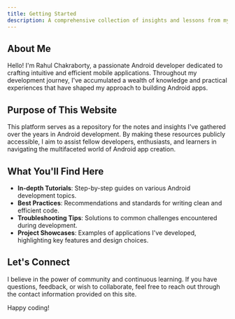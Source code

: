 ```yaml
---
title: Getting Started
description: A comprehensive collection of insights and lessons from my journey in Android development.
---
```


## About Me

Hello! I'm Rahul Chakraborty, a passionate Android developer dedicated to crafting intuitive and efficient mobile applications. Throughout my development journey, I've accumulated a wealth of knowledge and practical experiences that have shaped my approach to building Android apps.

## Purpose of This Website

This platform serves as a repository for the notes and insights I've gathered over the years in Android development. By making these resources publicly accessible, I aim to assist fellow developers, enthusiasts, and learners in navigating the multifaceted world of Android app creation.

## What You'll Find Here

- **In-depth Tutorials**: Step-by-step guides on various Android development topics.
- **Best Practices**: Recommendations and standards for writing clean and efficient code.
- **Troubleshooting Tips**: Solutions to common challenges encountered during development.
- **Project Showcases**: Examples of applications I've developed, highlighting key features and design choices.

## Let's Connect

I believe in the power of community and continuous learning. If you have questions, feedback, or wish to collaborate, feel free to reach out through the contact information provided on this site.

Happy coding!

